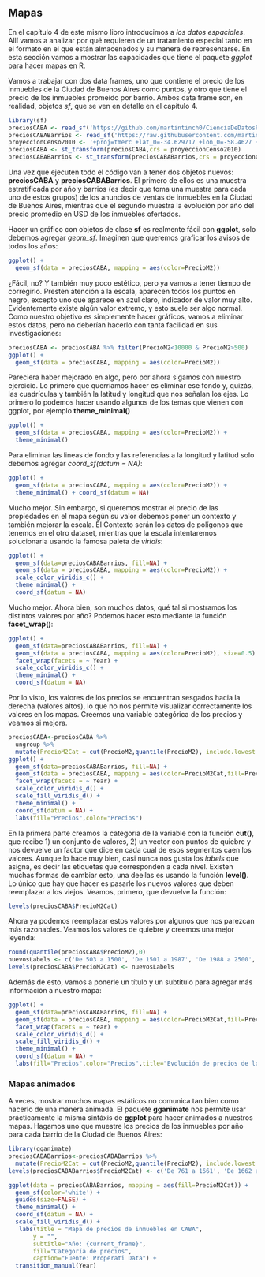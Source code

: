 ## Mapas

En el capítulo 4 de este mismo libro introducimos a *los datos espaciales*. Allí vamos a analizar por qué requieren de un tratamiento especial tanto en el formato en el que están almacenados y su manera de representarse. En esta sección vamos a mostrar las capacidades que tiene el paquete *ggplot* para hacer mapas en R.

Vamos a trabajar con dos data frames, uno que contiene el precio de los inmuebles de la Ciudad de Buenos Aires como puntos, y otro que tiene el precio de los inmuebles promeido por barrio. Ambos data frame son, en realidad, objetos *sf*, que se ven en detalle en el capítulo 4.

```r
library(sf)
preciosCABA <- read_sf('https://github.com/martintinch0/CienciaDeDatosParaCuriosos/raw/master/data/PreciosCABASample.geojson')
preciosCABABarrios <- read_sf('https://raw.githubusercontent.com/martintinch0/CienciaDeDatosParaCuriosos/master/data/PreciosCABABarrioYear.geojson')
proyeccionCenso2010 <- '+proj=tmerc +lat_0=-34.629717 +lon_0=-58.4627 +k=1 +x_0=100000 +y_0=100000 +a=6378388 +b=6378386.996621622 +towgs84=-148,136,90,0,0,0,0 +units=m +no_defs '
preciosCABA <- st_transform(preciosCABA,crs = proyeccionCenso2010)
preciosCABABarrios <- st_transform(preciosCABABarrios,crs = proyeccionCenso2010)
```

Una vez que ejecuten todo el código van a tener dos objetos nuevos: **preciosCABA** y **preciosCABABarrios**. El primero de ellos es una muestra estratificada por año y barrios (es decir que toma una muestra para cada uno de estos grupos) de los anuncios de ventas de inmuebles en la Ciudad de Buenos Aires, mientras que el segundo muestra la evolución por año del precio promedio en USD de los inmuebles ofertados.

Hacer un gráfico con objetos de clase **sf** es realmente fácil con **ggplot**, solo debemos agregar *geom_sf*. Imaginen que queremos graficar los avisos de todos los años:

```r
ggplot() +
  geom_sf(data = preciosCABA, mapping = aes(color=PrecioM2))
```

¿Fácil, no? Y también muy poco estético, pero ya vamos a tener tiempo de corregirlo. Presten atención a la escala, aparecen todos los puntos en negro, excepto uno que aparece en azul claro, indicador de valor muy alto. Evidentemente existe algún valor extremo, y esto suele ser algo normal. Como nuestro objetivo es simplemente hacer gráficos, vamos a eliminar estos datos, pero no deberían hacerlo con tanta facilidad en sus investigaciones:

```r
preciosCABA <- preciosCABA %>% filter(PrecioM2<10000 & PrecioM2>500)
ggplot() +
  geom_sf(data = preciosCABA, mapping = aes(color=PrecioM2))
```
Pareciera haber mejorado en algo, pero por ahora sigamos con nuestro ejercicio. Lo primero que querríamos hacer es eliminar ese fondo y, quizás, las cuadrículas y también la latitud y longitud que nos señalan los ejes. Lo primero lo podemos hacer usando algunos de los temas que vienen con ggplot, por ejemplo **theme_minimal()**

```r
ggplot() +
  geom_sf(data = preciosCABA, mapping = aes(color=PrecioM2)) +
  theme_minimal()
```

Para eliminar las lineas de fondo y las referencias a la longitud y latitud solo debemos agregar *coord_sf(datum = NA)*:

```r
ggplot() +
  geom_sf(data = preciosCABA, mapping = aes(color=PrecioM2)) +
  theme_minimal() + coord_sf(datum = NA)
```

Mucho mejor. Sin embargo, si queremos mostrar el precio de las propiedades en el mapa según su valor debemos poner un contexto y también mejorar la escala. El Contexto serán los datos de polígonos que tenemos en el otro dataset, mientras que la escala intentaremos solucionarla usando la famosa paleta de *viridis*:

```r
ggplot() +
  geom_sf(data=preciosCABABarrios, fill=NA) +
  geom_sf(data = preciosCABA, mapping = aes(color=PrecioM2)) + 
  scale_color_viridis_c() +
  theme_minimal() +
  coord_sf(datum = NA) 
```

Mucho mejor. Ahora bien, son muchos datos, qué tal si mostramos los distintos valores por año?  Podemos hacer esto mediante la función **facet_wrap()**:

```r
ggplot() +
  geom_sf(data=preciosCABABarrios, fill=NA) +
  geom_sf(data = preciosCABA, mapping = aes(color=PrecioM2), size=0.5) +
  facet_wrap(facets = ~ Year) + 
  scale_color_viridis_c() +
  theme_minimal() +
  coord_sf(datum = NA)
```

Por lo visto, los valores de los precios se encuentran sesgados hacia la derecha (valores altos), lo que no nos permite visualizar correctamente los valores en los mapas. Creemos una variable categórica de los precios y veamos si mejora.


```r
preciosCABA<-preciosCABA %>%
  ungroup %>%
  mutate(PrecioM2Cat = cut(PrecioM2,quantile(PrecioM2), include.lowest = TRUE))
ggplot() +
  geom_sf(data=preciosCABABarrios, fill=NA) +
  geom_sf(data = preciosCABA, mapping = aes(color=PrecioM2Cat,fill=PrecioM2Cat), size=0.5) +
  facet_wrap(facets = ~ Year) + 
  scale_color_viridis_d() +
  scale_fill_viridis_d() +
  theme_minimal() +
  coord_sf(datum = NA) +
  labs(fill="Precios",color="Precios")

```

En la primera parte creamos la categoría de la variable con la función **cut()**, que recibe 1) un conjunto de valores, 2) un vector con puntos de quiebre y nos devuelve un factor que dice en cada cual de esos segmentos caen los valores. Aunque lo hace muy bien, casi nunca nos gusta los *labels* que asigna, es decir las etiquetas que corresponden a cada nivel. Existen muchas formas de cambiar esto, una deellas es usando la función **level()**. Lo único que hay que hacer es pasarle los nuevos valores que deben reemplazar a los viejos. Veamos, primero, que devuelve la función:

```r
levels(preciosCABA$PrecioM2Cat)
```

Ahora ya podemos reemplazar estos valores por algunos que nos parezcan más razonables. Veamos los valores de quiebre y creemos una mejor leyenda:

```r
round(quantile(preciosCABA$PrecioM2),0)
nuevosLabels <- c('De 503 a 1500', 'De 1501 a 1987', 'De 1988 a 2500','Más de 2500')
levels(preciosCABA$PrecioM2Cat) <- nuevosLabels
```

Además de esto, vamos a ponerle un título y un subtítulo para agregar más información a nuestro mapa:

```r
ggplot() +
  geom_sf(data=preciosCABABarrios, fill=NA) +
  geom_sf(data = preciosCABA, mapping = aes(color=PrecioM2Cat,fill=PrecioM2Cat), size=0.5) +
  facet_wrap(facets = ~ Year) + 
  scale_color_viridis_d() +
  scale_fill_viridis_d() +
  theme_minimal() +
  coord_sf(datum = NA) +
  labs(fill="Precios",color="Precios",title="Evolución de precios de los inmuebles en CABA",subtitle='2015-2019')
```

### Mapas animados

A veces, mostrar muchos mapas estáticos no comunica tan bien como hacerlo de una manera animada. El paquete **gganimate** nos permite usar prácticamente la misma sintáxis de **ggplot** para hacer animados a nuestros mapas. Hagamos uno que muestre los precios de los inmuebles por año para cada barrio de la Ciudad de Buenos Aires:

```r
library(gganimate)
preciosCABABarrios<-preciosCABABarrios %>%
  mutate(PrecioM2Cat = cut(PrecioM2,quantile(PrecioM2), include.lowest = TRUE))
levels(preciosCABABarrios$PrecioM2Cat) <- c('De 761 a 1661', 'De 1662 a 1973', 'De 1974 a 2319', 'Más de 2320')

ggplot(data = preciosCABABarrios, mapping = aes(fill=PrecioM2Cat)) +
  geom_sf(color='white') +
  guides(size=FALSE) +
  theme_minimal() +
  coord_sf(datum = NA) +
  scale_fill_viridis_d() +
   labs(title = "Mapa de precios de inmuebles en CABA",
       y = "",
       subtitle="Año: {current_frame}",
       fill="Categoría de precios",
       caption="Fuente: Properati Data") +
  transition_manual(Year)

```
